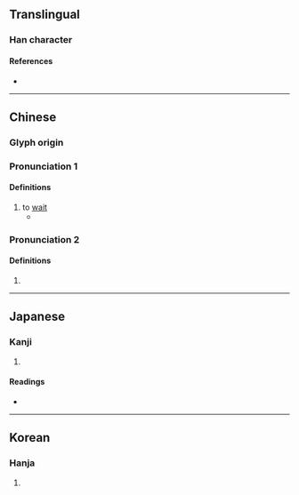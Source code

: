 {{also|竢}}
{{character info/new}}
==Translingual==

===Han character===
{{Han char|rn=9|rad=人|as=07|sn=9|four=23234|canj=OIOK|ids=⿰亻矣}}

====References====
* {{Han ref|kx=0105.230|dkj=00705|dj=0223.030|hdz=10168.030|uh=4FDF|ud=20447|bh=AB53|bd=43859}}

----

==Chinese==

===Glyph origin===
{{Han etym}}

===Pronunciation 1===
{{zh-forms|alt=竢,䇃}}
{{zh-pron
|m=sì
|m-s=
|c=zi6
|c-t=
|g=
|h=pfs=
|j=
|md=
|mn=
|mn-t=
|w=
|x=
|mc=2
|oc=y,1
|ma=
|cat=v
}}

====Definitions====
{{zh-hanzi}}

# to [[wait]]
#* {{zh-x|如 其 禮樂，以 俟 君子。|As to teaching them the principles of propriety and music, I must '''wait''' for the rise of a superior man to do that.|ref=Analects}}

===Pronunciation 2===
{{zh-forms}}
{{zh-pron
|m=qí
|c=kei4
|dial=n
|mc=1
|oc=n,2
}}

====Definitions====
{{zh-hanzi}}

# {{zh-used in|万俟}}

----

==Japanese==

===Kanji===
{{ja-kanji|grade=|rs=人07}}

# {{rfdef|ja|sort=人07}}

====Readings====
* {{ja-readings
|goon=じ
|kanon=し
|kun=ま-つ
}}

----

==Korean==

===Hanja===
{{ko-hanja|hangeul=[[사]], [[기]]|rv=sa, gi|mr=sa, ki}}

# {{rfdef|ko|sort=人07}}